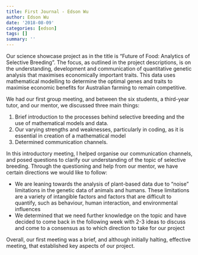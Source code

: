 ```yaml
---
title: First Journal - Edson Wu
author: Edson Wu
date: '2018-08-09'
categories: [edson]
tags: []
summary: ''
---
```


Our science showcase project as in the title is “Future of Food: Analytics of Selective Breeding”. The focus, as outlined in the project descriptions, is on the understanding, development and communication of quantitative genetic analysis that maximises economically important traits. This data uses mathematical modelling to determine the optimal genes and traits to maximise economic benefits for Australian farming to remain competitive.

We had our first group meeting, and between the six students, a third-year tutor, and our mentor, we discussed three main things:

1. Brief introduction to the processes behind selective breeding and the use of mathematical models and data.
2. Our varying strengths and weaknesses, particularly in coding, as it is essential in creation of a mathematical model
3. Determined communication channels.

In this introductory meeting, I helped organise our communication channels, and posed
questions to clarify our understanding of the topic of selective breeding. Through the
questioning and help from our mentor, we have certain directions we would like to follow:

* We are leaning towards the analysis of plant-based data due to “noise” limitations in the genetic data of animals and humans. These limitations are a variety of intangible factors and factors that are difficult to quantify, such as behaviour, human interaction, and environmental influences
* We determined that we need further knowledge on the topic and have decided to come back in the following week with 2-3 ideas to discuss and come to a consensus as to which direction to take for our project 

Overall, our first meeting was a brief, and although initially halting, effective meeting, that established key aspects of our project.